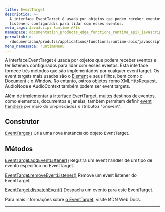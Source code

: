 ```yaml
---
title: EventTarget
description: >-
  A interface EventTarget é usada por objetos que podem receber eventos e ter
  listeners configurados para lidar com esses eventos.
meta_tags: JavaScript Runtime APIs
namespace: documentation_products_edge_functions_runtime_apis_javascript_event_target
permalink: >-
  /documentacao/produtos/applications/functions/runtime-apis/javascript/event-target/
menu_namespace: runtimeMenu
---
```


A interface EventTarget é usada por objetos que podem receber eventos e ter listeners configurados para lidar com esses eventos. Esta interface fornece três métodos que são implementados por qualquer event target. Os event targets mais usados são o [Element](https://developer.mozilla.org/en-US/docs/Web/API/Element) e seus filhos, bem como o [Document](https://developer.mozilla.org/en-US/docs/Web/API/Document) e o [Window](https://developer.mozilla.org/en-US/docs/Web/API/Document). No entanto, outros objetos como XMLHttpRequest, AudioNode e AudioContext também podem ser event targets.

Além de implementar a interface EventTarget, muitos destinos de eventos, como elementos, documentos e janelas, também permitem definir [event handlers](https://developer.mozilla.org/en-US/docs/Web/API/EventTarget) por meio de propriedades e atributos "onevent".

## Construtor

[EventTarget()](https://developer.mozilla.org/en-US/docs/Web/API/EventTarget/EventTarget)
Cria uma nova instância do objeto EventTarget.

## Métodos

[EventTarget.addEventListener()](https://developer.mozilla.org/en-US/docs/Web/API/EventTarget/addEventListener)
Registra um event handler de um tipo de evento específico no EventTarget.

[EventTarget.removeEventListener()](https://developer.mozilla.org/en-US/docs/Web/API/EventTarget/removeEventListener)
Remove um event listener do EventTarget.

[EventTarget.dispatchEvent()](https://developer.mozilla.org/en-US/docs/Web/API/EventTarget/dispatchEvent)
Despacha um evento para este EventTarget.

Para mais informações sobre [o EventTarget](https://developer.mozilla.org/en-US/docs/Web/API/EventTarget), visite MDN Web Docs.





---

